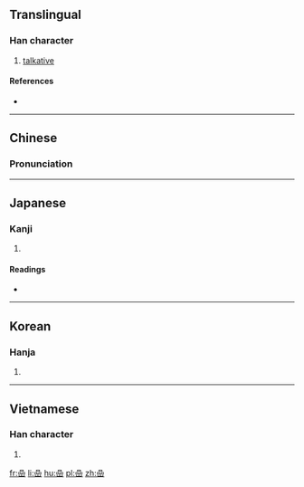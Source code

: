 ==Translingual==

===Han character===
{{Han char|rn=30|rad=口|as=09|sn=12|four=6077<sub>6</sub>|canj=口口口山 (RRRU)|ids=⿱[[品]][[山]]}}

# [[talkative]]

====References====
* {{Han ref|kx=0200.020|dkj=03975|dj=0421.170|hdz=10787.020|uh=55A6|ud=21926|bh=D877|bd=55415}}

----

==Chinese==
{{zh-hanzi-box|[[喦]]}}

===Pronunciation===
{{zh-pron
|m=niè
|c=ngaam4
|mc=y
|oc=
|ma=
|cat=a
}}

----

==Japanese==

===Kanji===
{{ja-kanji|grade=|rs=口09}}

# {{defn|lang=ja|sort=口09}}

====Readings====
* {{ja-readings|on=[[じょう]] (jō), [[にょう]] (nyō)|kun=[[おしゃべり]] (oshaberi)}}

----

==Korean==

===Hanja===
{{ko-hanja|hangeul=엽|rv=yeop|mr=yŏp}}

# {{defn|lang=ko|sort=口09}}

----

==Vietnamese==

===Han character===
{{vi-hantu|[[nham]]|rs=口09}}

# {{defn|lang=vi|sort=口09}}

[[fr:喦]]
[[li:喦]]
[[hu:喦]]
[[pl:喦]]
[[zh:喦]]